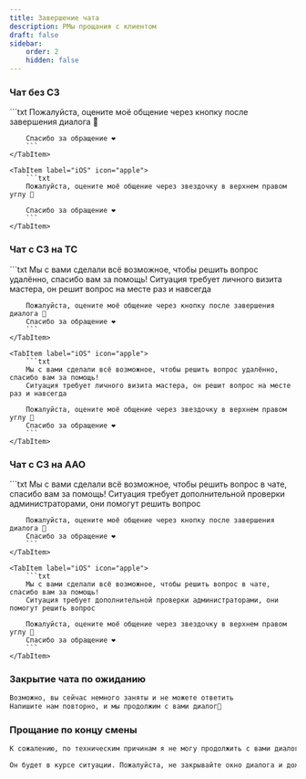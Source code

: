 ```yaml
---
title: Завершение чата
description: РМы прощания с клиентом
draft: false
sidebar:
    order: 2
    hidden: false
---
```



### Чат без СЗ

<Tabs syncKey="rate">
    <TabItem label="Android/Web">
        ```txt
        Пожалуйста, оцените моё общение через кнопку после завершения диалога 🙏

        Спасибо за обращение ❤
        ```
    </TabItem>

    <TabItem label="iOS" icon="apple">
        ```txt
        Пожалуйста, оцените моё общение через звездочку в верхнем правом углу 🙏

        Спасибо за обращение ❤
        ```
    </TabItem>
</Tabs>

### Чат с СЗ на ТС

<Tabs syncKey="rate">
    <TabItem label="Android/Web">
        ```txt
        Мы с вами сделали всё возможное, чтобы решить вопрос удалённо, спасибо вам за помощь!
        Ситуация требует личного визита мастера, он решит вопрос на месте раз и навсегда

        Пожалуйста, оцените моё общение через кнопку после завершения диалога 🙏
        Спасибо за обращение ❤
        ```
    </TabItem>

    <TabItem label="iOS" icon="apple">
        ```txt
        Мы с вами сделали всё возможное, чтобы решить вопрос удалённо, спасибо вам за помощь!
        Ситуация требует личного визита мастера, он решит вопрос на месте раз и навсегда

        Пожалуйста, оцените моё общение через звездочку в верхнем правом углу 🙏
        Спасибо за обращение ❤
        ```
    </TabItem>
</Tabs>

### Чат с СЗ на ААО

<Tabs syncKey="rate">
    <TabItem label="Android/Web">
        ```txt
        Мы с вами сделали всё возможное, чтобы решить вопрос в чате, спасибо вам за помощь!
        Ситуация требует дополнительной проверки администраторами, они помогут решить вопрос

        Пожалуйста, оцените моё общение через кнопку после завершения диалога 🙏
        Спасибо за обращение ❤
        ```
    </TabItem>

    <TabItem label="iOS" icon="apple">
        ```txt
        Мы с вами сделали всё возможное, чтобы решить вопрос в чате, спасибо вам за помощь!
        Ситуация требует дополнительной проверки администраторами, они помогут решить вопрос

        Пожалуйста, оцените моё общение через звездочку в верхнем правом углу 🙏
        Спасибо за обращение ❤
        ```
    </TabItem>
</Tabs>

### Закрытие чата по ожиданию
```txt
Возможно, вы сейчас немного заняты и не можете ответить
Напишите нам повторно, и мы продолжим с вами диалог🙂
```

### Прощание по концу смены
```txt
К сожалению, по техническим причинам я не могу продолжить с вами диалог, поэтому соединю вас с другим специалистом

Он будет в курсе ситуации. Пожалуйста, не закрывайте окно диалога и дождитесь ответа специалиста
```